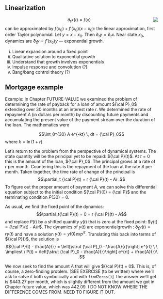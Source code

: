 ## Linearization


<div style="float:right;">[![](www/icons/edit.png)](https://github.com/ProjectMOSAIC/MOSAIC-Calculus/blob/main/Block-6/B6-linearization.Rmd)</div>

$$\partial_t x(t) = f(x)$$ can be approximated by $f(x_0) + f'(x_0) (x - x_0)$: the linear approximation, first order Taylor polynomial. Let $y = x - x_0$. Then $\partial_t y = \partial_t x$. Near state $x_0$, dynamics are $\partial_t y = f'(x_0) y$ --- exponential growth.



i. Linear expansion around a fixed point 
i. Qualitative solution to exponential growth
i. Understand that growth involves exponentials
i. Impulse response and convolution (?)
i. Bang/bang control theory (?)



## Mortgage example

Example: In Chapter FUTURE-VALUE we examined the problem of determining the rate of payback for a loan of amount ${\cal P}_0$ extending over 30 months at an interest rate $r$. We determined the rate of repayment $A$ (in dollars per month) by discounting future payments and accumulating the present value of the payment stream over the duration of the loan. The mathematics were

$$\int_0^{30} A e^{-kt} \, dt = {\cal P}_0$$ where $k = \ln(1+r)$.

Let's return to the problem from the perspective of dynamical systems. The state quantity will be the principal yet to be repaid: ${\cal P}(t)$. At $t=0$ this is the amount of the loan, ${\cal P}_0$. The principal grows at a rate of $r$ per month. Countering this is the repayment of the loan at the rate $A$ per month. Taken together, the time rate of change of the principal is
$$\partial_t {\cal P}(t) = r {\cal P}(t) - A\ .$$
To figure out the proper amount of payment $A$, we can solve this differential equation subject to the initial condition ${\cal P}(0) = {\cal P}$ and the terminating condition $P(30) = 0$. 

As usual, we find the fixed point of the dynamics:$$\partial_t{\cal P}(t) = 0 = r {\cal P}(t) - A$$ and replace $P(t)$ by a shifted quantity $y(t)$ that is zero at the fixed point: $y(t) = {\cal P}(t) - A/r$. The dynamics of $y(t)$ are exponentialgrowth : $\partial_t y(t) = r y(t)$ and have a solution $y(t) = y(0) exp^{r t}$. Translating this back into terms of ${\cal P}()$, the solution is $${\cal P}(t) - \frac{A}{r} = \left[\strut {\cal P}_0 - \frac{A}{r}\right] e^{rt} \ \ \implies\ \  P(t) = \left[\strut {\cal P}_0 - \frac{A}{r}\right] e^{rt} + \frac{A}{r}\ .$$ 

We now seek to find the amount $A$ that will give ${\cal P}(t) = 0$. This is, of course, a zero-finding problem. [SEE EXERCISE (to be written) where we'll ask to solve it both symbolically and with `findZeros()`] The answer we'll get is $443.27 per month, which is slightly different from the amount we got in Chapter future value, which was 442.09. I DO NOT KNOW WHERE THE DIFFERENCE COMES FROM. NEED TO FIGURE IT OUT.

